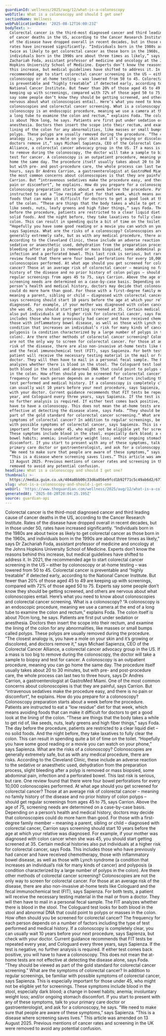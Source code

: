 ```yaml
---
guardianId: wellness/2025/aug/12/what-is-a-colonoscopy
webTitle: What is a colonoscopy and should I get one?
sectionName: Wellness
webPublicationDate: '2025-08-12T16:00:23Z'
bodyText: >-
  Colorectal cancer is the third-most diagnosed cancer and third leading cause
  of cancer deaths in the US, according to the Cancer Research Institute. Rates
  of the disease have dropped overall in recent decades, but in those under 50,
  rates have increased significantly. “Individuals born in the 1980s are about
  twice as likely to get colorectal cancer as those born in the 1960s, and
  individuals born in the 1990s are about three times as likely,” says Dr
  Zachariah Foda, assistant professor of medicine and oncology at the Johns
  Hopkins University School of Medicine. Experts don’t know the reasons behind
  this increase, but medical guidelines have shifted to address it. In 2021, the
  recommended age to start colorectal cancer screening in the US – either by
  colonoscopy or at-home testing – was lowered from 50 to 45. Colorectal cancer
  is preventable and “highly treatable” if detected early, according to the
  National Cancer Institute. But fewer than 20% of those aged 45 to 49 are
  keeping up with screenings, compared with 72% of those aged 50 to 75. Experts
  say some people don’t know they should be getting screened, and others are
  nervous about what colonoscopies entail. Here’s what you need to know about
  colonoscopies and colorectal cancer screening. What is a colonoscopy? “A
  colonoscopy is an endoscopic procedure, meaning we use a camera at the end of
  a long tube to examine the colon and rectum,” explains Foda. The colon itself
  is about 70cm long, he says. Patients are first put under sedation or
  anesthesia. Doctors then insert the scope into their rectum, and examine the
  lining of the colon for any abnormalities, like masses or small bumps called
  polyps. These polyps are usually removed during the procedure. “The closest
  analogy is, you have a mole on your skin and it’s growing or discolored, and
  doctors remove it,” says Michael Sapienza, CEO of the Colorectal Cancer
  Alliance, a colorectal cancer advocacy group in the US. If a mass is too big
  to remove during the colonoscopy, the doctor will take a sample to biopsy and
  test for cancer. A colonoscopy is an outpatient procedure, meaning you can go
  home the same day. The procedure itself usually takes about 20 to 30 minutes,
  but with pre- and post-procedure care, the whole process can last two to three
  hours, says Dr Andres Carrion, a gastroenterologist at GastroMed Miami. One of
  the most common concerns about colonoscopies is that they are painful, says
  Carrion. But “intravenous sedatives make the procedure easy, and there is no
  pain or discomfort”, he explains. How do you prepare for a colonoscopy?
  Colonoscopy preparation starts about a week before the procedure. Patients are
  instructed to eat a “low residue” diet for that week, which means avoiding
  foods that can make it difficult for doctors to get a good look at the lining
  of the colon. “These are things that the body takes a while to get rid of,
  like seeds, nuts, leafy greens and high fiber things,” says Foda. The day
  before the procedure, patients are restricted to a clear liquid diet – no
  solid foods. And the night before, they take laxatives to fully clear the
  colon. This can result in spending quite a bit of time on the toilet.
  “Hopefully you have some good reading or a movie you can watch on your phone,”
  says Sapienza. What are the risks of a colonoscopy? Colonoscopies are
  generally extremely safe, but as with any medical procedure, there are risks.
  According to the Cleveland Clinic, these include an adverse reaction to the
  sedative or anaesthetic used, dehydration from the preparation process, slight
  bleeding after a polyp is removed or mass biopsied, some abdominal pain,
  infection and a perforated bowel. This last risk is serious, but rare. One
  review found that there were four bowel perforations for every 10,000
  colonoscopies performed. At what age should you get screened for colorectal
  cancer? Those at an average risk of colorectal cancer – meaning no family
  history of the disease and no prior history of colon polyps – should get
  regular screenings from ages 45 to 75, says Carrion. Above the age of 75,
  screening needs are determined on a case-by-case basis. Depending on a
  person’s health and medical history, doctors may decide that colonoscopies
  could do more harm than good. For those with a first-degree family member –
  meaning a parent, sibling or child – diagnosed with colorectal cancer, Carrion
  says screening should start 10 years before the age at which your relative was
  diagnosed. For example, if your mother was diagnosed with colon cancer when
  she was 45, you should start getting screened at 35. Certain medical histories
  also put individuals at a higher risk for colorectal cancer, says Foda. This
  includes those who have previously had cancer and have received chemotherapy,
  those with inflammatory bowel disease, as well as those with Lynch syndrome (a
  condition that increases an individual’s risk for many kinds of cancer) and
  polyposis (a condition characterized by a large number of polyps in the
  colon). Are there other methods of colorectal cancer screening? Colonoscopies
  are not the only way to screen for colorectal cancer. For those at an average
  risk of the disease, there are also non-invasive at-home tests like Cologuard
  and the fecal immunochemical test (FIT), says Sapienza. For both tests, a
  patient will receive the necessary testing material in the mail or from a
  doctor. They will then have to mail in a personal fecal sample. The FIT
  analyzes whether there is blood in the stool. The Cologuard test looks for
  both blood in the stool and abnormal DNA that could point to polyps or masses
  in the colon. How often should you be screened for colorectal cancer? The
  frequency for each person depends on a number of factors including the type of
  test performed and medical history. If a colonoscopy is completely clear, you
  can usually wait 10 years before your next procedure, says Sapienza, but check
  with your doctor. Current guidance recommends that FIT tests be repeated every
  year, and Cologuard every three years, says Sapienza. If the test is negative,
  no further analysis is required. If either test comes back positive, you will
  have to have a colonoscopy. This does not mean the at-home tests are not
  effective at detecting the disease alone, says Foda. “They should be viewed as
  part of the gold standard for colorectal cancer screening.” What are the
  symptoms of colorectal cancer? In addition to regular screenings, be familiar
  with possible symptoms of colorectal cancer, says Sapienza. This is especially
  important for those under 45, who might not be eligible yet for screenings.
  These symptoms include blood in the stool, especially dark blood; a change in
  bowel habits; anemia; involuntary weight loss; and/or ongoing stomach
  discomfort. If you start to present with any of these symptoms, talk to your
  primary care doctor or gastroenterologist, and ask for a colonoscopy, he says.
  “We need to make sure that people are aware of these symptoms,” says Sapienza.
  “This is a disease where screening saves lives.” This article was amended on
  13 August 2025. Previous mentions of cancer rates and screening in the UK were
  removed to avoid any potential confusion.
headline: What is a colonoscopy and should I get one?
thumbnail: >-
  https://media.guim.co.uk/404a0bb00c33d6a056e9fcd1b92f71c5c49ab6d2/677_0_4308_3448/500.jpg
slug: what-is-a-colonoscopy-and-should-i-get-one
webUrl: 'https://www.theguardian.com/wellness/2025/aug/12/what-is-a-colonoscopy'
generatedAt: '2025-08-28T20:04:25.195Z'
source: guardian-api
---
```

Colorectal cancer is the third-most diagnosed cancer and third leading cause of cancer deaths in the US, according to the Cancer Research Institute. Rates of the disease have dropped overall in recent decades, but in those under 50, rates have increased significantly. “Individuals born in the 1980s are about twice as likely to get colorectal cancer as those born in the 1960s, and individuals born in the 1990s are about three times as likely,” says Dr Zachariah Foda, assistant professor of medicine and oncology at the Johns Hopkins University School of Medicine. Experts don’t know the reasons behind this increase, but medical guidelines have shifted to address it. In 2021, the recommended age to start colorectal cancer screening in the US – either by colonoscopy or at-home testing – was lowered from 50 to 45. Colorectal cancer is preventable and “highly treatable” if detected early, according to the National Cancer Institute. But fewer than 20% of those aged 45 to 49 are keeping up with screenings, compared with 72% of those aged 50 to 75. Experts say some people don’t know they should be getting screened, and others are nervous about what colonoscopies entail. Here’s what you need to know about colonoscopies and colorectal cancer screening. What is a colonoscopy? “A colonoscopy is an endoscopic procedure, meaning we use a camera at the end of a long tube to examine the colon and rectum,” explains Foda. The colon itself is about 70cm long, he says. Patients are first put under sedation or anesthesia. Doctors then insert the scope into their rectum, and examine the lining of the colon for any abnormalities, like masses or small bumps called polyps. These polyps are usually removed during the procedure. “The closest analogy is, you have a mole on your skin and it’s growing or discolored, and doctors remove it,” says Michael Sapienza, CEO of the Colorectal Cancer Alliance, a colorectal cancer advocacy group in the US. If a mass is too big to remove during the colonoscopy, the doctor will take a sample to biopsy and test for cancer. A colonoscopy is an outpatient procedure, meaning you can go home the same day. The procedure itself usually takes about 20 to 30 minutes, but with pre- and post-procedure care, the whole process can last two to three hours, says Dr Andres Carrion, a gastroenterologist at GastroMed Miami. One of the most common concerns about colonoscopies is that they are painful, says Carrion. But “intravenous sedatives make the procedure easy, and there is no pain or discomfort”, he explains. How do you prepare for a colonoscopy? Colonoscopy preparation starts about a week before the procedure. Patients are instructed to eat a “low residue” diet for that week, which means avoiding foods that can make it difficult for doctors to get a good look at the lining of the colon. “These are things that the body takes a while to get rid of, like seeds, nuts, leafy greens and high fiber things,” says Foda. The day before the procedure, patients are restricted to a clear liquid diet – no solid foods. And the night before, they take laxatives to fully clear the colon. This can result in spending quite a bit of time on the toilet. “Hopefully you have some good reading or a movie you can watch on your phone,” says Sapienza. What are the risks of a colonoscopy? Colonoscopies are generally extremely safe, but as with any medical procedure, there are risks. According to the Cleveland Clinic, these include an adverse reaction to the sedative or anaesthetic used, dehydration from the preparation process, slight bleeding after a polyp is removed or mass biopsied, some abdominal pain, infection and a perforated bowel. This last risk is serious, but rare. One review found that there were four bowel perforations for every 10,000 colonoscopies performed. At what age should you get screened for colorectal cancer? Those at an average risk of colorectal cancer – meaning no family history of the disease and no prior history of colon polyps – should get regular screenings from ages 45 to 75, says Carrion. Above the age of 75, screening needs are determined on a case-by-case basis. Depending on a person’s health and medical history, doctors may decide that colonoscopies could do more harm than good. For those with a first-degree family member – meaning a parent, sibling or child – diagnosed with colorectal cancer, Carrion says screening should start 10 years before the age at which your relative was diagnosed. For example, if your mother was diagnosed with colon cancer when she was 45, you should start getting screened at 35. Certain medical histories also put individuals at a higher risk for colorectal cancer, says Foda. This includes those who have previously had cancer and have received chemotherapy, those with inflammatory bowel disease, as well as those with Lynch syndrome (a condition that increases an individual’s risk for many kinds of cancer) and polyposis (a condition characterized by a large number of polyps in the colon). Are there other methods of colorectal cancer screening? Colonoscopies are not the only way to screen for colorectal cancer. For those at an average risk of the disease, there are also non-invasive at-home tests like Cologuard and the fecal immunochemical test (FIT), says Sapienza. For both tests, a patient will receive the necessary testing material in the mail or from a doctor. They will then have to mail in a personal fecal sample. The FIT analyzes whether there is blood in the stool. The Cologuard test looks for both blood in the stool and abnormal DNA that could point to polyps or masses in the colon. How often should you be screened for colorectal cancer? The frequency for each person depends on a number of factors including the type of test performed and medical history. If a colonoscopy is completely clear, you can usually wait 10 years before your next procedure, says Sapienza, but check with your doctor. Current guidance recommends that FIT tests be repeated every year, and Cologuard every three years, says Sapienza. If the test is negative, no further analysis is required. If either test comes back positive, you will have to have a colonoscopy. This does not mean the at-home tests are not effective at detecting the disease alone, says Foda. “They should be viewed as part of the gold standard for colorectal cancer screening.” What are the symptoms of colorectal cancer? In addition to regular screenings, be familiar with possible symptoms of colorectal cancer, says Sapienza. This is especially important for those under 45, who might not be eligible yet for screenings. These symptoms include blood in the stool, especially dark blood; a change in bowel habits; anemia; involuntary weight loss; and/or ongoing stomach discomfort. If you start to present with any of these symptoms, talk to your primary care doctor or gastroenterologist, and ask for a colonoscopy, he says. “We need to make sure that people are aware of these symptoms,” says Sapienza. “This is a disease where screening saves lives.” This article was amended on 13 August 2025. Previous mentions of cancer rates and screening in the UK were removed to avoid any potential confusion.
